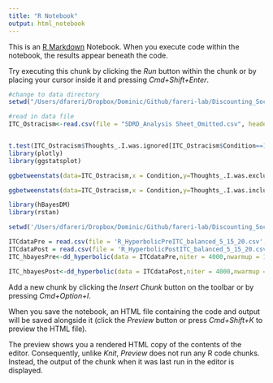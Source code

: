 ```yaml
---
title: "R Notebook"
output: html_notebook
---
```


This is an [R Markdown](http://rmarkdown.rstudio.com) Notebook. When you execute code within the notebook, the results appear beneath the code. 

Try executing this chunk by clicking the *Run* button within the chunk or by placing your cursor inside it and pressing *Cmd+Shift+Enter*. 

```r
#change to data directory
setwd("/Users/dfareri/Dropbox/Dominic/Github/fareri-lab/Discounting_Social/ProlificData_MP/")

#read in data file
ITC_Ostracism<-read.csv(file = "SDRD_Analysis Sheet_Omitted.csv", header = TRUE)


t.test(ITC_Ostracism$Thoughts_.I.was.ignored[ITC_Ostracism$Condition==1],ITC_Ostracism$Thoughts_.I.was.ignored[ITC_Ostracism$Condition==2])
library(plotly)
library(ggstatsplot)

ggbetweenstats(data=ITC_Ostracism,x = Condition,y=Thoughts_.I.was.excluded,plot.type = "violin",type = "nonparametric",pairwise_comparisons=FALSE,results.subtitle = TRUE, ylab = "Subjective Ratings: Exclusion",xlab = "Group (1 = Exclusion, 2 = Inclusion)")
```


```r
ggbetweenstats(data=ITC_Ostracism,x = Condition,y=Thoughts_.I.was.included,plot.type = "violin",type = "nonparametric",pairwise_comparisons=FALSE,results.subtitle = TRUE, ylab = "Subjective Ratings: Inclusion",xlab = "Group (1 = Exclusion, 2 = Inclusion)")
```
```r
library(hBayesDM)
library(rstan)

setwd('/Users/dfareri/Dropbox/Dominic/Github/fareri-lab/Discounting_Social/ProlificData_MP')

ITCdataPre = read.csv(file = 'R_HyperbolicPreITC_balanced_5_15_20.csv',header = TRUE)
ITCdataPost = read.csv(file = 'R_HyperbolicPostITC_balanced_5_15_20.csv',header = TRUE)
ITC_hbayesPre<-dd_hyperbolic(data = ITCdataPre,niter = 4000,nwarmup = 1000,nchain = 4, ncore = 1, nthin = 1, inits = "vb", indPars = "mean",modelRegressor = FALSE, vb = FALSE, inc_postpred = FALSE, adapt_delta = 0.95, stepsize = 1,max_treedepth = 10)

ITC_hbayesPost<-dd_hyperbolic(data = ITCdataPost,niter = 4000,nwarmup = 1000,nchain = 4, ncore = 1, nthin = 1, inits = "vb", indPars = "mean",modelRegressor = FALSE, vb = FALSE, inc_postpred = FALSE, adapt_delta = 0.95, stepsize = 1,max_treedepth = 10)

```

Add a new chunk by clicking the *Insert Chunk* button on the toolbar or by pressing *Cmd+Option+I*.

When you save the notebook, an HTML file containing the code and output will be saved alongside it (click the *Preview* button or press *Cmd+Shift+K* to preview the HTML file). 

The preview shows you a rendered HTML copy of the contents of the editor. Consequently, unlike *Knit*, *Preview* does not run any R code chunks. Instead, the output of the chunk when it was last run in the editor is displayed.

